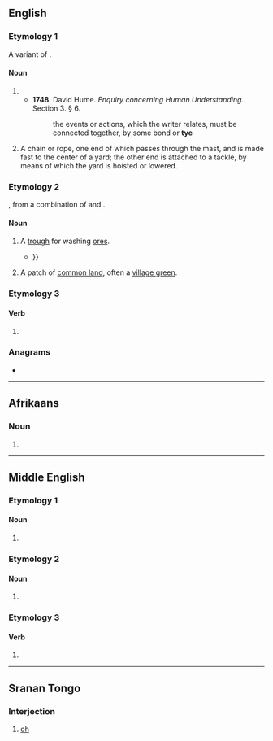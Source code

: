 {{also|Tye|tyè|t'ye}}
==English==

===Etymology 1===
{{etymid|en|chain}}
A variant of {{m|en|tie}}.

====Noun====
{{en-noun}}

# {{obsolete form of|en|tie}}
#* '''1748'''. David Hume. ''Enquiry concerning Human Understanding.'' Section 3. § 6.
#*: the events or actions, which the writer relates, must be connected together, by some bond or '''tye'''
# {{lb|en|nautical}} A chain or rope, one end of which passes through the mast, and is made fast to the center of a yard; the other end is attached to a tackle, by means of which the yard is hoisted or lowered.

===Etymology 2===
{{etymid|en|trough}}
{{inh+|en|enm|teye|id=chest|t=chest, coffer}}, from a combination of {{der|en|ang|tēah}} and {{der|en|fro|teie|pos=both "chest"}}.

====Noun====
{{en-noun}}

# {{lb|en|mining}} A [[trough]] for washing [[ore]]s.
#*{{quote-book|en|1778|William Pryce|Mineralogia Cornubiensis|passage=But if each Ore is of equal gravit , and I apprehend some poor Tin Ore, which they call dry for Metal, may be less ponderous than Copper Ore) if the '''tye''' will not separate them, they should be first cleansed{{...}}}}
# {{lb|en|British}} A patch of [[common land]], often a [[village green]].

===Etymology 3===

====Verb====
{{en-verb}}

# {{obsolete form of|en|tie}}

===Anagrams===
* {{anagrams|en|a=ety|-ety|ety|tey|yet}}

----

==Afrikaans==

===Noun===
{{head|af|noun form}}

# {{plural of|af|tyd}}

----

==Middle English==

===Etymology 1===

====Noun====
{{head|enm|noun}}

# {{alt form|enm|teye|t=cord, chain|id=cord}}

===Etymology 2===

====Noun====
{{head|enm|noun}}

# {{alt form|enm|teye|t=chest, enclosure|id=chest}}

===Etymology 3===

====Verb====
{{head|enm|verb}}

# {{alt form|enm|teyen}}

----

==Sranan Tongo==

===Interjection===
{{head|srn|interjection}}

# [[oh]]